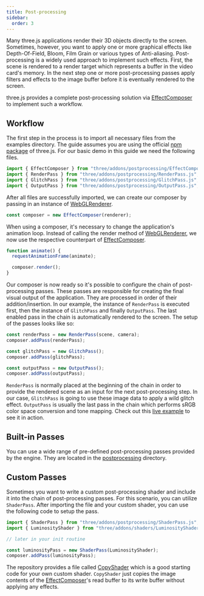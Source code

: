 ```yaml
---
title: Post-processing
sidebar:
  order: 3
---
```


Many three.js applications render their 3D objects directly to the screen. Sometimes, however, you want to apply one or more graphical
effects like Depth-Of-Field, Bloom, Film Grain or various types of Anti-aliasing. Post-processing is a widely used approach
to implement such effects. First, the scene is rendered to a render target which represents a buffer in the video card's memory.
In the next step one or more post-processing passes apply filters and effects to the image buffer before it is eventually rendered to
the screen.

three.js provides a complete post-processing solution via [EffectComposer](examples/postprocessing/EffectComposer) to implement such a workflow.

## Workflow

The first step in the process is to import all necessary files from the examples directory. The guide assumes you are using the official
[ npm package](https://www.npmjs.com/package/three) of three.js. For our basic demo in this guide we need the following files.

```javascript
import { EffectComposer } from "three/addons/postprocessing/EffectComposer.js";
import { RenderPass } from "three/addons/postprocessing/RenderPass.js";
import { GlitchPass } from "three/addons/postprocessing/GlitchPass.js";
import { OutputPass } from "three/addons/postprocessing/OutputPass.js";
```

After all files are successfully imported, we can create our composer by passing in an instance of [WebGLRenderer](api/renderers/WebGLRenderer).

```javascript
const composer = new EffectComposer(renderer);
```

When using a composer, it's necessary to change the application's animation loop. Instead of calling the render method of
[WebGLRenderer](api/renderers/WebGLRenderer), we now use the respective counterpart of [EffectComposer](examples/postprocessing/EffectComposer).

```javascript
function animate() {
  requestAnimationFrame(animate);

  composer.render();
}
```

Our composer is now ready so it's possible to configure the chain of post-processing passes. These passes are responsible for creating
the final visual output of the application. They are processed in order of their addition/insertion. In our example, the instance of `RenderPass`
is executed first, then the instance of `GlitchPass` and finally `OutputPass`. The last enabled pass in the chain is automatically rendered to the screen.
The setup of the passes looks like so:

```javascript
const renderPass = new RenderPass(scene, camera);
composer.addPass(renderPass);

const glitchPass = new GlitchPass();
composer.addPass(glitchPass);

const outputPass = new OutputPass();
composer.addPass(outputPass);
```

`RenderPass` is normally placed at the beginning of the chain in order to provide the rendered scene as an input for the next post-processing step. In our case,
`GlitchPass` is going to use these image data to apply a wild glitch effect. `OutputPass` is usually the last pass in the chain which performs sRGB color space conversion and tone mapping.
Check out this [ live example](https://threejs.org/examples/webgl_postprocessing_glitch) to see it in action.

## Built-in Passes

You can use a wide range of pre-defined post-processing passes provided by the engine. They are located in the
[ postprocessing](https://github.com/mrdoob/three.js/tree/dev/examples/jsm/postprocessing) directory.

## Custom Passes

Sometimes you want to write a custom post-processing shader and include it into the chain of post-processing passes. For this scenario,
you can utilize `ShaderPass`. After importing the file and your custom shader, you can use the following code to setup the pass.

```javascript
import { ShaderPass } from "three/addons/postprocessing/ShaderPass.js";
import { LuminosityShader } from "three/addons/shaders/LuminosityShader.js";

// later in your init routine

const luminosityPass = new ShaderPass(LuminosityShader);
composer.addPass(luminosityPass);
```

The repository provides a file called [ CopyShader](https://github.com/mrdoob/three.js/blob/master/examples/jsm/shaders/CopyShader.js) which is a
good starting code for your own custom shader. `CopyShader` just copies the image contents of the [EffectComposer](examples/postprocessing/EffectComposer)'s read buffer
to its write buffer without applying any effects.
